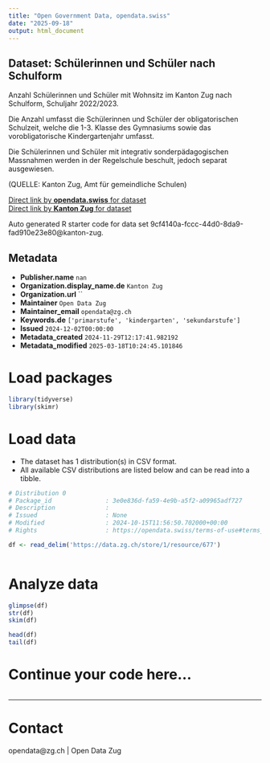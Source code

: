 ```yaml
---
title: "Open Government Data, opendata.swiss"
date: "2025-09-18"
output: html_document
---
```


## Dataset: Schülerinnen und Schüler nach Schulform

Anzahl Schülerinnen und Schüler mit Wohnsitz im Kanton Zug nach Schulform, Schuljahr 2022/2023.

Die Anzahl umfasst die Schülerinnen und Schüler der obligatorischen Schulzeit, welche die 1-3. Klasse des Gymnasiums sowie das vorobligatorische Kindergartenjahr umfasst.

Die Schülerinnen und Schüler mit integrativ sonderpädagogischen Massnahmen werden in der Regelschule beschult, jedoch separat ausgewiesen.

(QUELLE: Kanton Zug, Amt für gemeindliche Schulen)

[Direct link by **opendata.swiss** for dataset](https://opendata.swiss/de/dataset/schulerinnen-und-schuler-nach-schulform)<br>
[Direct link by **Kanton Zug** for dataset](https://www.zg.ch/behoerden/gesundheitsdirektion/statistikfachstelle/themen/bildung/2-volksschule-und-privatschulen)

Auto generated R starter code for data set 9cf4140a-fccc-44d0-8da9-fad910e23e80@kanton-zug.

## Metadata

- **Publisher.name** `nan`
- **Organization.display_name.de** `Kanton Zug`
- **Organization.url** ``
- **Maintainer** `Open Data Zug`
- **Maintainer_email** `opendata@zg.ch`
- **Keywords.de** `['primarstufe', 'kindergarten', 'sekundarstufe']`
- **Issued** `2024-12-02T00:00:00`
- **Metadata_created** `2024-11-29T12:17:41.982192`
- **Metadata_modified** `2025-03-18T10:24:45.101846`


# Load packages

```r

library(tidyverse)
library(skimr)

```

# Load data

-   The dataset has 1 distribution(s) in CSV format.
-   All available CSV distributions are listed below and can be read into a tibble.

```r

# Distribution 0
# Package_id               : 3e0e836d-fa59-4e9b-a5f2-a09965adf727
# Description              : 
# Issued                   : None
# Modified                 : 2024-10-15T11:56:50.702000+00:00
# Rights                   : https://opendata.swiss/terms-of-use#terms_open

df <- read_delim('https://data.zg.ch/store/1/resource/677')



```

# Analyze data

```r

glimpse(df)
str(df)
skim(df)

head(df)
tail(df)

```

# Continue your code here...

```r

```

------------------------------------------------------------------------

# Contact

opendata@zg.ch | Open Data Zug
